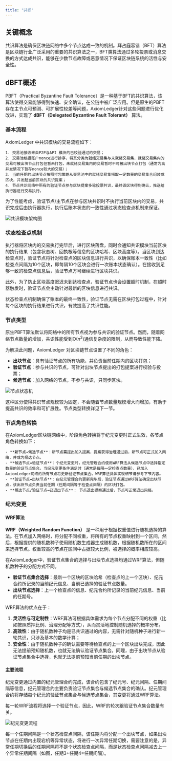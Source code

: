 ```yaml
---
title: "共识"
---
```


## 关键概念

共识算法是确保区块链网络中多个节点达成一致的机制。拜占庭容错（BFT）算法是区块链行业广泛采用的重要的共识算法之一，BFT类算法通过多轮投票或消息交换的方式达成共识，能够在少数节点故障或恶意情况下保证区块链系统的活性与安全性。

## dBFT概述

PBFT（Practical Byzantine Fault Tolerance）是一种基于BFT的共识算法，该算法使得交易能够得到快速、安全确认，在公链中被广泛应用。但是原生的PBFT存在主节点可预测、可扩展性较差等问题，AxiomLedger针对这些问题进行优化改进，实现了 **dBFT（Delegated Byzantine Fault Tolerant）** 算法。

### 基本流程

AxiomLedger 中共识模块的交易流程如下：

    1. 交易池接收来自P2P与API 模块的已校验通过的交易；
    2. 交易池根据账户nonce进行排序，将其分类为就绪交易集与未就绪交易集，就绪交易集内的交易可被出块节点打包但暂未打包，未就绪交易集内的交易暂时不可被出块节点打包（通常为高并发情况下暂存nonce较大的交易）；
    3. 当前任期的出块节点按照打包策略从交易池中的就绪交易集捞取一定数量的交易集合组装成区块，并发起当前区块的共识提案；
    4. 节点共识网络中所有的验证节点参与区块提案多轮投票共识，最终该区块得到确认，推送给执行器进行交易执行。

<Tip>
    为了性能考虑，验证节点/主节点在参与区块共识时不执行当前区块内的交易，共识完成后由执行器执行，执行后账本状态的一致性通过状态检查点机制来保证。
</Tip>

![共识模块架构图](../../images/system-design/consensus-architecture-zh.png)

### 状态检查点机制

执行器将区块内的交易执行完毕后，进行区块落盘，同时会通知共识模块当前区块的执行结果（包含状态树、回执根等信息的区块哈希、区块高度等）。当区块到达检查点时，验证节点将针对检查点的区块信息进行共识，以确保账本一致性（比如检查点间隔为10个区块，即每隔10个区块会进行一次账本状态确认）。在接收到足够一致的检查点信息后，验证节点方可继续进行区块共识。

此外，为了防止区块高度迟迟未到达检查点，验证节点也会设置超时机制，在超时器触发时，验证节点会主动针对最新的区块信息进行共识。

状态检查点机制确保了账本的最终一致性，验证节点无需在区块打包过程中，针对每个区块的执行结果进行共识，有效提高了共识性能。

### 节点类型

原生PBFT算法默认将网络中的所有节点视为参与共识的验证节点。然而，随着网络节点数量的增加，共识性能受到O($n^2$)通信复杂度的限制，从而导致性能下降。

为解决此问题，AxiomLedger 对区块链节点设置了不同的角色：

- **出块节点**：具有验证节点的所有功能，并负责当前任期内的区块打包；
- **验证节点**：参与共识的节点，可针对出块节点提出的打包提案进行校验与投票；
- **候选节点**：加入网络的节点，不参与共识，只同步区块。


![节点状态机](../../images/system-design/node-state-machine-zh.png)

这种区分使得共识节点规模较为固定，不会随着节点数量规模增大而增加，有助于提高共识的效率和可扩展性。节点类型转换详见下一节。

### 节点角色转换

在AxiomLedger区块链网络中，阶段角色转换将于纪元变更时正式生效，各节点角色转换如下：

    - **新节点→候选节点**：新节点需提出加入提案，提案获得治理通过后，新节点可正式加入网络，并成为候选节点。
    - **候选节点↔验证节点**：个纪元变更时，纪元管理合约使用WRF算法从候选节点中选择指定数量的验证节点集合。当纪元变更条件满足时（通常是每隔一定检查点数量），已加入AxiomLedger网络的所有节点将更新验证节点集合。WRF算法具体实现细节请参考下节内容。
    - **验证节点↔出块节点**：在纪元管理合约更新完毕后，验证节点通过WRF算法确定出块节点，该出块节点负责当前任期（任期间隔等于检查点间隔）的区块打包。
    - **候选节点/验证节点↔已退出节点**： 节点退出提案通过后，节点可正常退出网络。

### 纪元变更

#### WRF算法

 **WRF（Weighted Random Function）** 是一种用于根据权重值进行随机选择的算法。在节点加入网络时，将分配不同权重，将所有的节点权重映射到一个区间，然后，根据提供的随机数种子使用随机数生成器生成随机数，根据随机数所在的区间来选择节点。权重较高的节点在区间中占据较大比例，被选择的概率相应较高。

在AxiomLedger中，验证节点集合的选择与出块节点选择均通过WRF算法，但随机数种子的分配方式不同。

- **验证节点集合选择**：最新一个区块的区块哈希（检查点的上一个区块）、纪元合约所记录的当前纪元信息、当前已选择的验证节点数量。
- **出块节点选择**：上一个检查点的信息、纪元合约所记录的当前纪元信息、当前的任期号。

WRF算法的优点在于：

1. **灵活性与可定制性**：WRF算法可根据具体需求为每个节点分配不同的权重（比如按照质押比例、治理分配等方式），从而灵活地控制随机选择的概率分布。
2. **高效性**：由于随机数种子均是已共识通过的内容，无需针对随机种子进行新一轮共识，只涉及基本的数学计算；
3. **安全性**：由于随机数种子的确认需要等待检查点的上一个区块出块完成，因此无法提前预知随机数，也就无法确认验证节点集合。同理，由于出块节点从验证节点集合中选择，也就无法提前预知当前任期的出块节点。

#### 主要流程

纪元变更通过内置的纪元管理合约完成，该合约包含了纪元号、纪元间隔、任期间隔等信息，纪元管理合约主要负责验证节点集合与候选节点集合的确认。纪元管理合约将存储每个纪元的验证节点集合与候选节点集合，其变更将通过WRF算法。

<Tip>
    每一轮WRF流程将选择一个验证节点，因此，WRF的轮次跟验证节点集合数量有关。
</Tip>

![纪元变更流程](../../images/system-design/epoch-change-zh.png)

每一个任期间隔是一个状态检查点间隔，该任期内将分配一个出块节点，如果出块节点在任期内出现宕机等异常状态，将进行一次异常任期切换，需要注意的是，异常任期切换后的任期间隔将不是个状态检查点间隔，而是状态检查点间隔减去上一个异常任期间隔（如图，任期3+任期4=任期间隔）。